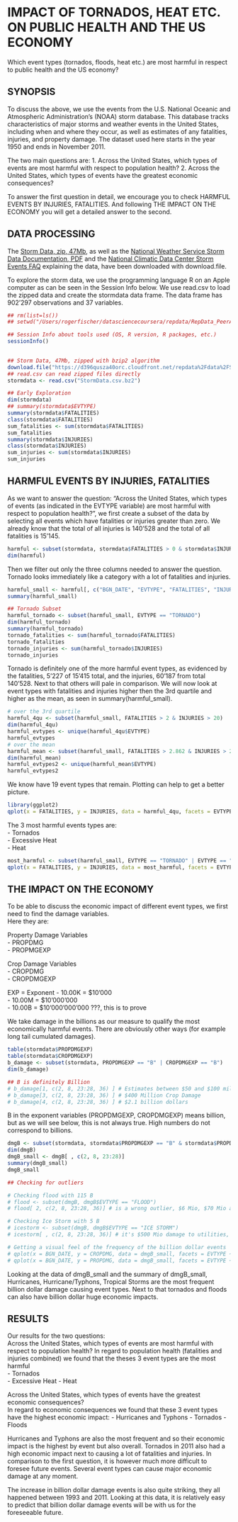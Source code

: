 # IMPACT OF TORNADOS, HEAT ETC. ON PUBLIC HEALTH AND THE US ECONOMY
Which event types (tornados, floods, heat etc.) are most harmful in respect to public health and the US economy?

## SYNOPSIS 
To discuss the above, we use the events from the U.S. National Oceanic and Atmospheric Administration's (NOAA) storm database. This database tracks characteristics of major storms and weather events in the United States, including when and where they occur, as well as estimates of any fatalities, injuries, and property damage. The dataset used here starts in the year 1950 and ends in November 2011.

The two main questions are: 
1. Across the United States, which types of events are most harmful with respect to population health?
2. Across the United States, which types of events have the greatest economic consequences?

To answer the first question in detail, we encourage you to check HARMFUL EVENTS BY INJURIES, FATALITIES. And following THE IMPACT ON THE ECONOMY you will get a detailed answer to the second.


## DATA PROCESSING
The [Storm Data, zip, 47Mb]("https://d396qusza40orc.cloudfront.net/repdata%2Fdata%2FStormData.csv.bz2"), as well as the [National Weather Service Storm Data Documentation, PDF]("https://d396qusza40orc.cloudfront.net/repdata%2Fpeer2_doc%2Fpd01016005curr.pdf") and the [National Climatic Data Center Storm Events FAQ]("https://d396qusza40orc.cloudfront.net/repdata%2Fpeer2_doc%2FNCDC%20Storm%20Events-FAQ%20Page.pdf") explaining the data, have been downloaded with download.file. 

To explore the storm data, we use the programming language R on an Apple computer as can be seen in the Session Info below.
We use read.csv to load the zipped data and create the stormdata data frame. The data frame has 902'297 observations and 37 variables.


```r
## rm(list=ls())
## setwd("/Users/rogerfischer/datasciencecoursera/repdata/RepData_PeerAssessment2")

## Session Info about tools used (OS, R version, R packages, etc.)
sessionInfo()
  

## Storm Data, 47Mb, zipped with bzip2 algorithm
download.file("https://d396qusza40orc.cloudfront.net/repdata%2Fdata%2FStormData.csv.bz2", "StormData.csv.bz2", method="curl")
## read.csv can read zipped files directly
stormdata <- read.csv("StormData.csv.bz2")

## Early Exploration
dim(stormdata)
## summary(stormdata$EVTYPE)
summary(stormdata$FATALITIES)
class(stormdata$FATALITIES)
sum_fatalities <- sum(stormdata$FATALITIES)
sum_fatalities
summary(stormdata$INJURIES)
class(stormdata$INJURIES)
sum_injuries <- sum(stormdata$INJURIES)
sum_injuries 
```


## HARMFUL EVENTS BY INJURIES, FATALITIES
As we want to answer the question: "Across the United States, which types of events (as indicated in the EVTYPE variable) are most harmful with respect to population health?", we first  create a subset of the data by selecting all events which have fatalities or injuries greater than zero. We already know that the total of all injuries is 140'528 and the total of all fatalities is 15'145.

```r
harmful <- subset(stormdata, stormdata$FATALITIES > 0 & stormdata$INJURIES > 0)
dim(harmful)
```

Then we filter out only the three columns needed to answer the question. Tornado looks immediately like a category with a lot of fatalities and injuries.

```r
harmful_small <- harmful[, c("BGN_DATE", "EVTYPE", "FATALITIES", "INJURIES")]
summary(harmful_small)

## Tornado Subset
harmful_tornado <- subset(harmful_small, EVTYPE == "TORNADO")
dim(harmful_tornado)
summary(harmful_tornado)
tornado_fatalities <- sum(harmful_tornado$FATALITIES)
tornado_fatalities
tornado_injuries <- sum(harmful_tornado$INJURIES)
tornado_injuries
```

Tornado is definitely one of the more harmful event types, as evidenced by the fatalities, 5'227 of 15'415 total, and the injuries, 60'187 from total 140'528. Next to that others will pale in comparison. We will now look at event types with fatalities and injuries higher then the 3rd quartile and higher as the mean, as seen in summary(harmful_small). 

```r
# over the 3rd quartile
harmful_4qu <- subset(harmful_small, FATALITIES > 2 & INJURIES > 20)
dim(harmful_4qu)
harmful_evtypes <- unique(harmful_4qu$EVTYPE)
harmful_evtypes
# over the mean
harmful_mean <- subset(harmful_small, FATALITIES > 2.862 & INJURIES > 29.82)
dim(harmful_mean)
harmful_evtypes2 <- unique(harmful_mean$EVTYPE)
harmful_evtypes2
```

We know have 19 event types that remain. Plotting can help to get a better picture.

```r
library(ggplot2)
qplot(x = FATALITIES, y = INJURIES, data = harmful_4qu, facets = EVTYPE ~ . ,  color = EVTYPE, geom =   c("point"))
```

The 3 most harmful events types are:   
- Tornados    
- Excessive Heat    
- Heat    
```r
most_harmful <- subset(harmful_small, EVTYPE == "TORNADO" | EVTYPE == "EXCESSIVE HEAT" | EVTYPE == "HEAT")
qplot(x = FATALITIES, y = INJURIES, data = most_harmful, facets = EVTYPE ~ . ,  color = EVTYPE, geom =   c("point"))
```


## THE IMPACT ON THE ECONOMY
To be able to discuss the economic impact of different event types, we first need to find the damage variables.    
Here they are:

Property Damage Variables  
- PROPDMG   
- PROPMGEXP 

Crop Damage Variables  
- CROPDMG   
- CROPDMGEXP

EXP = Exponent
- 10.00K = $10'000    
- 10.00M = $10'000'000     
- 10.00B = $10'000'000'000 ???, this is to prove    

We take damage in the billions as our measure to qualify the most economically harmful events. There are obviously other ways (for example long tail cumulated damages).

```r
table(stormdata$PROPDMGEXP)
table(stormdata$CROPDMGEXP)
b_damage <- subset(stormdata, PROPDMGEXP == "B" | CROPDMGEXP == "B")
dim(b_damage)

## B is definitely Billion
# b_damage[1, c(2, 8, 23:28, 36) ] # Estimates between $50 and $100 million 
# b_damage[3, c(2, 8, 23:28, 36) ] # $400 Million Crop Damage
# b_damage[4, c(2, 8, 23:28, 36) ] # $2.1 billion dollars
```

B in the exponent variables (PROPDMGEXP, CROPDMGEXP) means billion, but as we will see below, this is not always true. High numbers do not correspond to billions.

```r
dmgB <- subset(stormdata, stormdata$PROPDMGEXP == "B" & stormdata$PROPDMG > 0 | stormdata$CROPDMGEXP == "B" & stormdata$CROPDMG > 0)
dim(dmgB)
dmgB_small <- dmgB[ , c(2, 8, 23:28)]
summary(dmgB_small)
dmgB_small

## Checking for outliers

# Checking flood with 115 B
# flood <- subset(dmgB, dmgB$EVTYPE == "FLOOD")
# flood[ 2, c(2, 8, 23:28, 36)] # is a wrong outlier, $6 Mio, $70 Mio and $115 Billion !!!

# Checking Ice Storm with 5 B
# icestorm <- subset(dmgB, dmgB$EVTYPE == "ICE STORM")
# icestorm[ , c(2, 8, 23:28, 36)] # it's $500 Mio damage to utilities, not $5.5 Million crop damage by year/over 10 years

# Getting a visual feel of the frequency of the billion dollar events
# qplot(x = BGN_DATE, y = CROPDMG, data = dmgB_small, facets = EVTYPE ~ . ,  color = EVTYPE, geom =   c("point"))
# qplot(x = BGN_DATE, y = PROPDMG, data = dmgB_small, facets = EVTYPE ~ . ,  color = EVTYPE, geom =   c("point"))
```
    
     
Looking at the data of dmgB_small and the summary of dmgB_small, Hurricanes, Hurricane/Typhons, Tropical Storms are the most frequent billion dollar damage causing event types. Next to that tornados and floods can also have billion dollar huge economic impacts. 

## RESULTS
Our results for the two questions:   
Across the United States, which types of events are most harmful with respect to population health?
In regard to population health (fatalities and injuries combined) we found that the theses 3 event types are the most harmful     
- Tornados    
- Excessive Heat
- Heat  

Across the United States, which types of events have the greatest economic consequences?     
In regard to economic consequences we found that these 3 event types have the highest economic impact:
- Hurricanes and Typhons
- Tornados
- Floods

Hurricanes and Typhons are also the most frequent and so their economic impact is the highest by event but also overall. Tornados in 2011 also had a high economic impact next to causing a lot of fatalities and injuries. In comparison to the first question, it is however much more difficult to foresee future events. Several event types can cause major economic damage at any moment. 

The increase in billion dollar damage events is also quite striking, they all happened between 1993 and 2011. Looking at this data, it is relatively easy to predict that billion dollar damage events will be with us for the foreseeable future.



